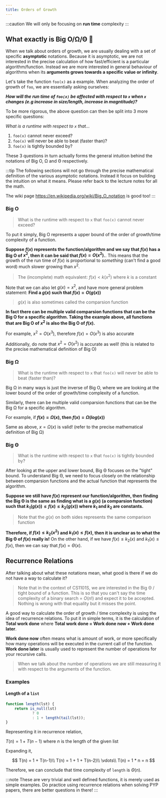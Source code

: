```yaml
---
title: Orders of Growth
---
```


:::caution
We will only be focusing on **run time** complexity
:::

## What exactly is Big O/Ω/Θ 🤔

When we talk about orders of growth, we are usually dealing with a set of specific **asymptotic** notations. Because it is asymptotic, we are not interested in the precise calculation of how fast/efficient is a particular algorithm/function. Instead we are more interested in general behaviour of algorithms when its **arguments grows towards a specific value or infinity**.

Let's take the function `foo(x)` as a example. When analyzing the order of growth of `foo`, we are essentially asking ourselves:

**_How will the run time of `foo(x)` be affected with respect to `x` when `x` changes (e.g increase in size/length, increase in magntitude)?_**

To be more rigorous, the above question can then be split into 3 more specific questions:

_What is a runtime with respect to `x` that..._
1. `foo(x)` cannot never exceed?
2. `foo(x)` will never be able to beat (faster than)?
3. `foo(x)` is tightly bounded by?

These 3 questions in turn actually forms the general intuition behind the notations of Big O, Ω and Θ respectively.

:::tip
The following sections will not go through the precise mathematical definition of the various asymptotic notations. Instead it focus on building the intuition on what it means. Please refer back to the lecture notes for all the math.

The wiki page https://en.wikipedia.org/wiki/Big_O_notation is good too!
:::

### Big O

> What is the runtime with respect to `x` that `foo(x)` cannot never exceed?

To put it simply, Big O represents a upper bound of the order of growth/time complexity of a function.

**Suppose $f(x)$ represents the function/algorithm and we say that $f(x)$ has a Big O of $x^2$, then it can be said that $f(x) = O(x^2)$.**. This means that the growth of the run time of $f(x)$ is proportional to _something_ (can't find a good word) much slower growing than $x^2$.

> The (incomplete) math equivalent: $f(x) < k(x^2)$ where $k$ is a constant

Note that we can also let $g(x) = x^2$, and have more general problem statement: **Find a $g(x)$ such that $f(x) = O(g(x))$**

> $g(x)$ is also sometimes called the comparsion function

**In fact there can be multiple valid comparsion functions that can be the Big O for a specific algorithm. Taking the example above, all functions that are Big O of $x^2$ is also the Big O of $f(x)$.**

For example, $x^2 = O(x^3)$, therefore $f(x) = O(x^3)$ is also accurate

Additionally, do note that $x^2 = O(x^2)$ is accurate as well! (this is related to the precise mathematical definition of Big O)

### Big Ω

> What is the runtime with respect to `x` that `foo(x)` will never be able to beat (faster than)?

Big Ω in many ways is just the inverse of Big O, where we are looking at the lower bound of the order of growth/time complexity of a function.

Similarly, there can be multiple valid comparsion functions that can be the Big Ω for a specific algorithm.

For example, if **$f(x) = Ω(x)$, then $f(x) = Ω(log(x))$**

Same as above, $x = Ω(x)$ is valid! (refer to the precise mathematical definition of Big Ω)

### Big Θ

> What is the runtime with respect to `x` that `foo(x)` is tightly bounded by?

After looking at the upper and lower bound, Big Θ focuses on the "tight" bound. To understand Big Θ, we need to focus closely on the relationship between comparsion functions and the actual function that represents the algorithm.

**Suppose we still have $f(x)$ represent our function/algorithm, then finding the Big Θ is the same as finding what is a $g(x)$ (a comparsion function) such that $k_1(g(x)) \leq f(x) \leq k_2(g(x))$ where $k_1$ and $k_2$ are constants.**

> Note that the $g(x)$ on both sides represents the same comparison function

**Therefore, if $f(x) \leq k_2(x^2)$ and $k_1(x) \leq f(x)$, then it is unclear as to what the Big Θ of $f(x)$ really is!** On the other hand, if we have $f(x) \leq k_2(x)$ and $k_1(x) \leq f(x)$, then we can say that $f(x) = Θ(x)$.

## Recurrence Relations

After talking about what these notations mean, what good is there if we do not have a way to calculate it?

> Note that in the context of CS1101S, we are interested in the Big Θ / tight bound of a function. This is so that you can't say the time complexity of a binary search = $O(n!)$ and expect it to be accepted. Nothing is wrong with that equality but it misses the point.

A good way to calculate the order of growth / time complexity is using the idea of recurrence relations. To put it in simple terms, it is the calculation of **Total work done** where **Total work done = Work done now + Work done later**. 

**Work done now** often means what is amount of work, or more specifically how many operations will be executed in the current call of the function. **Work done later** is usually used to represent the number of operations for your recursive calls. 

> When we talk about the number of operations we are still measuring it with respect to the arguments of the function.

### Examples

#### Length of a `list`

```javascript
function length(lst) {
    return is_null(lst)
            ? 0
            : 1 + length(tail(lst));
}
```

Representing it in recurrence relation,

$T(n) = 1 + T(n-1)$ where $n$ is the length of the given list

Expanding it,

$$
T(n) = 1 + T(n-1)\\
T(n) = 1 + 1 + T(n-2)\\
\vdots\\
T(n) = 1 * n = n
$$

Therefore, we can conclude that time complexity of `length` is $Θ(n)$.

:::note
These are very trivial and well defined functions, it is merely used as simple examples. Do practice using recurrence relations when solving PYP papers, there are better questions in there!
:::

